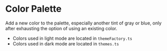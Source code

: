 
<Meta title="Core/Color Palette" component={ColorPalette} />

# Color Palette

Add a new color to the palette, especially another tint of gray or blue, only after exhausting the option of using an existing color.

- Colors used in light mode are located in `themeFactory.ts`
- Colors used in dark mode are located in `themes.ts`

<Canvas>
  <Story name="Color Palette">
    <ColorPalette />
  </Story>
</Canvas>
